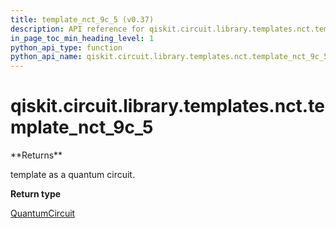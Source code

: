 ```yaml
---
title: template_nct_9c_5 (v0.37)
description: API reference for qiskit.circuit.library.templates.nct.template_nct_9c_5 in qiskit v0.37
in_page_toc_min_heading_level: 1
python_api_type: function
python_api_name: qiskit.circuit.library.templates.nct.template_nct_9c_5
---
```


<span id="qiskit-circuit-library-templates-nct-template-nct-9c-5" />

# qiskit.circuit.library.templates.nct.template\_nct\_9c\_5

<Function id="qiskit.circuit.library.templates.nct.template_nct_9c_5" isDedicatedPage={true} github="https://github.com/qiskit/qiskit/tree/stable/0.21/qiskit/circuit/library/templates/nct/template_nct_9c_5.py" signature="template_nct_9c_5()">
  **Returns**

  template as a quantum circuit.

  **Return type**

  [QuantumCircuit](qiskit.circuit.QuantumCircuit "qiskit.circuit.QuantumCircuit")
</Function>


